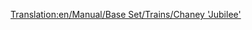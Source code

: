 [[Translation:en/Manual/Base Set/Trains/Chaney 'Jubilee']]
{{de/Manual/Base Set/Trains/Züge|Name=Chaney "Jubilee"
|Image=[[File:en/Manual/Base Set/Trains/Kirbypaultank.png]]
|Kosten=£15,234 ($30.468)
|Geschwindigkeit=112 km/h (70 mph)
|Gewicht=131 t
|Leistung=1,014 PS (746 kW)
|Betriebskosten=£1,968 ($3.936)
|Entwurf=1934
|Betriebsdauer=21
|Platz=k.A.
|Description=Die Mittelklasse Lokomotive der gemäßigten Landschaft von TTD. Nicht so günstig im Unterhalt wie die [[de/Manual/Base Set/Trains/Kirby Paul Tank|Kirby Paul Tank]] und nicht so schnell und leistungsstark wie die [[de/Ginzu A4|Ginzu A4]] aber sie ist brauchbar wenn Sie etwas "ausgewognes" wünschen.
|Reales-Leben=Dies ist die [https://www.wikipedia.org/wiki/LMS Jubilee Class LMS Stanier "Jubilee"] (englisch), eine Lokomotive die für den damaligen Schnellverkehr geschaffen wurde. Ein mögliches reales Gegenstück könnte die "Jubilee Class" sein.
}}